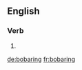 
==English==

===Verb===
{{head|en|present participle}}

# {{present participle of|bobar|lang=en|nocat=1}}

[[de:bobaring]]
[[fr:bobaring]]